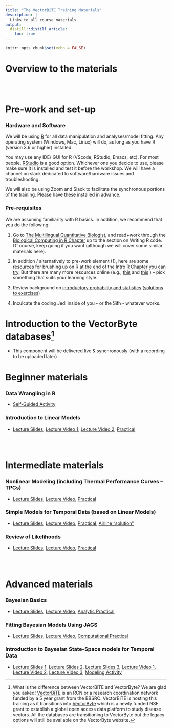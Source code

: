 ```yaml
---
title: "The VectorBiTE Training Materials"
description: |
  Links to all course materials
output: 
  distill::distill_article:
    toc: true 
---
```


```r
knitr::opts_chunk$set(echo = FALSE)
```


# Overview to the materials

<br>
<br>

# Pre-work and set-up

### Hardware and Software

We will be using [R](https://cran.r-project.org/) for all data manipulation and analyses/model fitting. Any operating system (Windows, Mac, Linux) will do, as long as you have R (version 3.6 or higher) installed.

You may use any IDE/ GUI for R (VScode, RStudio, Emacs, etc). For most people, [RStudio](https://www.rstudio.com/) is a good option. Whichever one you decide to use, please make sure it is installed and test it before the workshop. We will have a channel on slack dedicated to software/hardware issues and troubleshooting.

We will also be using Zoom and Slack to facilitate the synchronous portions of the training. Please have these installed in advance. 

### Pre-requisites

We are assuming familiarity with R basics. In addition, we recommend that you do the following:

1. Go to [The Multilingual Quantitative Biologist](https://mhasoba.github.io/TheMulQuaBio/intro.html), and read+work through the [Biological Computing in R Chapter](https://mhasoba.github.io/TheMulQuaBio/notebooks/07-R.html) up to the section on Writing R code. Of course, keep going if you want (although we will cover some similar materials here).

2. In addition / alternatively to pre-work element (1), here are some resources for brushing up on R [at the end of the Intro R Chapter you can try](https://mhasoba.github.io/TheMulQuaBio/notebooks/07-R.html#readings-and-resources). But there are many more resources online (e.g., [this](https://www.codecademy.com/learn/learn-r) and [this](https://www.dataquest.io/blog/learn-r-for-data-science/) ) -- pick something that suits your learning style.

3. Review background on [introductory probability and statistics](activities/Stats_review.html) ([solutions to exercises](activities/Stats_review_soln.html)) 

4. Inculcate the coding Jedi inside of you - or the Sith - whatever works.


# Introduction to the VectorByte databases^[What is the difference between VectorBiTE and VectorByte? We are glad you asked! [VectorBiTE](http://vectorbite.org/) is an RCN or a research coordination network funded by a 5 year grant from the BBSRC. VectorBiTE is hosting this training as it transitions into [VectorByte](https://www.vectorbyte.org/) which is a newly funded NSF grant to establish a global open access data platform to study disease vectors. All the databases are transitioning to VectorByte but the legacy options will still be available on the VectorByte website.]

- This component will be delivered live & synchronously (with a recording to be uploaded later)

# Beginner materials

### Data Wrangling in R

- [Self-Guided Activity](activities/VB_Datawrangling_exp_design.html)

### Introduction to Linear Models

- [Lecture Slides](lectures/VB_LinMods.pdf), [Lecture Video 1](https://www.youtube.com/watch?v=oqjzfXDgZY0&list=PLrMhLVyZEsORr81gXrfgiq2vX30_brtpF&index=2), [Lecture Video 2](https://www.youtube.com/watch?v=-VelMqc9z6M&list=PLrMhLVyZEsORr81gXrfgiq2vX30_brtpF&index=1), [Practical](activities/VB_Linear_models_activity.html)



<br>
<br>

# Intermediate materials

### Nonlinear Modeling (including Thermal Performance Curves -- TPCs)

- [Lecture Slides](lectures/VB_NLLS.pdf), [Lecture Video](https://www.youtube.com/watch?v=dnZlU2_iQ1k&list=PLrMhLVyZEsORr81gXrfgiq2vX30_brtpF&index=3), [Practical](activities/VB_NLLS_activity.html)

### Simple Models for Temporal Data (based on Linear Models)

- [Lecture Slides](lectures/VB_TS.pdf),  [Lecture Video](https://www.youtube.com/watch?v=CIAoauEoTTo&list=PLrMhLVyZEsORr81gXrfgiq2vX30_brtpF&index=5), [Practical](activities/VB_TimeSeries.html), [Airline "solution"](activities/VB_TS_exercise_soln.html) 


### Review of Likelihoods 

- [Lecture Slides](lectures/VB_likelihood.pdf),  [Lecture Video](https://www.youtube.com/watch?v=MQOI91UMDX4&list=PLrMhLVyZEsORr81gXrfgiq2vX30_brtpF&index=7), [Practical](activities/VB_likelihood_activity.html) 

<br>
<br>

# Advanced materials

### Bayesian Basics 

- [Lecture Slides](lectures/VB_Bayes1.pdf),  [Lecture Video](https://www.youtube.com/watch?v=sVtaTTIZEa4&list=PLrMhLVyZEsORr81gXrfgiq2vX30_brtpF&index=4), [Analytic Practical](activities/VB_Bayes_activity1.html) 


### Fitting Bayesian Models Using JAGS

- [Lecture Slides](lectures/VB_Bayes2.pdf),  [Lecture Video](https://www.youtube.com/watch?v=q3FrMb_iQww&list=PLrMhLVyZEsORr81gXrfgiq2vX30_brtpF&index=6), [Computational Practical](activities/VB_Bayes_activity2.html) 


### Introduction to Bayesian State-Space models for Temporal Data
- [Lecture Slides 1](lectures/vb_state_space1.pdf), [Lecture Slides 2](lectures/vb_state_space2.pdf), [Lecture Slides 3](lectures/vb_state_space3.pdf), [Lecture Video 1](https://www.youtube.com/watch?v=-hvOaRwf6Mw), [Lecture Video 2](https://www.youtube.com/watch?v=d_gegj-Cc4I), [Lecture Video 3](https://www.youtube.com/watch?v=jHzwODN7E34), [Modeling Activity](activities/SSM_activity.html)


